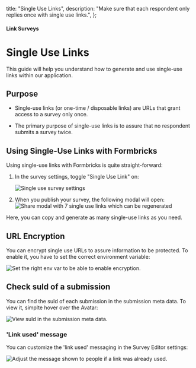 

  title: "Single Use Links",
  description: "Make sure that each respondent only replies once with single use links.",
};

#### Link Surveys

# Single Use Links

This guide will help you understand how to generate and use single-use links within our application.

## Purpose

- Single-use links (or one-time / disposable links) are URLs that grant access to a survey only once.

- The primary purpose of single-use links is to assure that no respondent submits a survey twice.

## Using Single-Use Links with Formbricks

Using single-use links with Formbricks is quite straight-forward:

1. In the survey settings, toggle "Single Use Link" on:

   <Image
     src={Settings}
     alt="Single use survey settings"
     quality="100"
     className="rounded-lg max-w-full sm:max-w-3xl md:max-w-2xl"
   />

2. When you publish your survey, the following modal will open:
   <Image
     src={ShareModal}
     alt="Share modal with 7 single use links which can be regenerated"
     quality="100"
     className="rounded-lg max-w-full sm:max-w-3xl md:max-w-2xl"
   />

Here, you can copy and generate as many single-use links as you need.

## URL Encryption

You can encrypt single use URLs to assure information to be protected. To enable it, you have to set the correct environment variable:

<Image
  src={EnvVar}
  alt="Set the right env var to be able to enable encryption."
  quality="100"
  className="rounded-lg max-w-full sm:max-w-3xl md:max-w-2xl"
/>

## Check suId of a submission

You can find the suId of each submission in the submission meta data. To view it, simplte hover over the Avatar:

<Image
  src={Metadata}
  alt="View suId in the submission meta data."
  quality="100"
  className="rounded-lg max-w-full sm:max-w-3xl md:max-w-2xl"
/>

### 'Link used' message

You can customize the 'link used' messaging in the Survey Editor settings:

<Image
  src={Message}
  alt="Adjust the message shown to people if a link was already used."
  quality="100"
  className="rounded-lg max-w-full sm:max-w-3xl md:max-w-2xl"
/>
